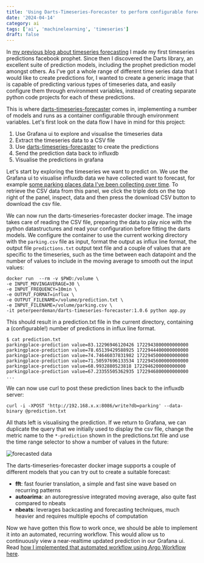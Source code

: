 ```yaml
---
title: 'Using Darts-Timeseries-Forecaster to perform configurable forecasting on timeseries'
date: '2024-04-14'
category: ai
tags: ['ai', 'machinelearning', 'timeseries']
draft: false
---
```


In [my previous blog about timeseries forecasting](../predicting-timeseries-data-using-facebook-prophet-in-a-python-flask-service-influxdb-and-grafana-on-raspberry-pi) I made my first timeseries predictions facebook prophet. Since then I discovered the Darts library, an excellent suite of prediction models, including the prophet prediction model amongst others. As I've got a whole range of different time series data that I would like to create predictions for, I wanted to create a generic image that is capable of predicting various types of timeseries data, and easily configure them through environment variables, instead of creating separate python code projects for each of these predictions.

This is where [darts-timeseries-forecaster](https://github.com/peterpeerdeman/darts-timeseries-forecaster) comes in, implementing a number of models and runs as a container configurable through environment variables. Let's first look on the data flow I have in mind for this project:

1) Use Grafana ui to explore and visualise the timeseries data
2) Extract the timeseries data to a CSV file
3) Use [darts-timeseries-forecaster](https://github.com/peterpeerdeman/darts-timeseries-forecaster) to create the predictions
4) Send the prediction data back to influxdb
5) Visualise the predictions in grafana

Let's start by exploring the timeseries we want to predict on. We use the Grafana ui to visualise influxdb data we have collected want to forecast, for example [some parking places data I've been collecting over time](https://hashbang.nl/blog/rasplogger-influxdb-grafana-dashboards-showcase). To retrieve the CSV data from this panel, we click the triple dots on the top right of the panel, inspect, data and then press the download CSV button to download the csv file.

We can now run the darts-timeseries-forecaster docker image. The image takes care of reading the CSV file, preparing the data to play nice with the python datastructures and read your configuration before fitting the darts models. We configure the container to use the current working directory with the `parking.csv` file as input, format the output as influx line format, the output file `predictions.txt` output text file and a couple of values that are specific to the timeseries, such as the time between each datapoint and the number of values to include in the moving average to smooth out the input values:

```
docker run  --rm -v $PWD:/volume \
-e INPUT_MOVINGAVERAGE=30 \ 
-e INPUT_FREQUENCY=10min \
-e OUTPUT_FORMAT=influx \
-e OUTPUT_FILENAME=/volume/prediction.txt \
-e INPUT_FILENAME=/volume/parking.csv \
-it peterpeerdeman/darts-timeseries-forecaster:1.0.6 python app.py
```

This should result in a prediction.txt file in the current directory, containing a (configurable!) number of predictions in influx line format.

```
$ cat prediction.txt
parkingplace-prediction value=83.12296946120426 1722943800000000000
parkingplace-prediction value=78.65139429588925 1722944400000000000
parkingplace-prediction value=74.74646037831982 1722945000000000000
parkingplace-prediction value=71.50597696133534 1722945600000000000
parkingplace-prediction value=68.9932880523818 1722946200000000000
parkingplace-prediction value=67.23355505362935 1722946800000000000
...
```

We can now use curl to post these prediction lines back to the influxdb server: 

```
curl -i -XPOST 'http://192.168.x.x:8086/write?db=parking' --data-binary @prediction.txt
```

All thats left is visualising the prediction. If we return to Grafana, we can duplicate the query that we initially used to display the csv file, change the metric name to the `*-prediction` shown in the predictions.txt file and use the time range selector to show a number of values in the future:

![forecasted data](../assets/images/2024-04-14-forecast.png)

The darts-timeseries-forecaster docker image supports a couple of different models that you can try out to create a suitable forecast:

- **fft**: fast fourier translation, a simple and fast sine wave based on recurring patterns
- **autoarima**: an autoregressive integrated moving average, also quite fast compared to nbeats
- **nbeats**: leverages backcasting and forecasting techniques, much heavier and requires multiple epochs of computation

Now we have gotten this flow to work once, we should be able to implement it into an automated, recurring workflow. This would allow us to continuously view a near-realtime updated prediction in our Grafana ui. Read [how I implemented that automated workflow using Argo Workflow here](./creating-an-mlops-pipeline-to-extract-forecast-and-load-timeseries-using-argo-cron-workflow-and-darts-timeseries-forecaster).
